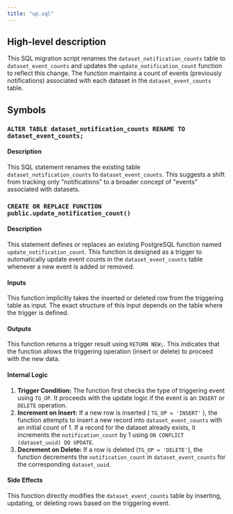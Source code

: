 ```yaml
---
title: "up.sql"
---
```


## High-level description
This SQL migration script renames the `dataset_notification_counts` table to `dataset_event_counts` and updates the `update_notification_count` function to reflect this change. The function maintains a count of events (previously notifications) associated with each dataset in the `dataset_event_counts` table.

## Symbols

### `ALTER TABLE dataset_notification_counts RENAME TO dataset_event_counts;`
#### Description
This SQL statement renames the existing table `dataset_notification_counts` to `dataset_event_counts`. This suggests a shift from tracking only "notifications" to a broader concept of "events" associated with datasets.

### `CREATE OR REPLACE FUNCTION public.update_notification_count()`
#### Description
This statement defines or replaces an existing PostgreSQL function named `update_notification_count`. This function is designed as a trigger to automatically update event counts in the `dataset_event_counts` table whenever a new event is added or removed.

#### Inputs
This function implicitly takes the inserted or deleted row from the triggering table as input. The exact structure of this input depends on the table where the trigger is defined.

#### Outputs
This function returns a trigger result using `RETURN NEW;`. This indicates that the function allows the triggering operation (insert or delete) to proceed with the new data.

#### Internal Logic
1. **Trigger Condition:** The function first checks the type of triggering event using `TG_OP`. It proceeds with the update logic if the event is an `INSERT` or `DELETE` operation.
2. **Increment on Insert:** If a new row is inserted ( `TG_OP = 'INSERT'` ), the function attempts to insert a new record into `dataset_event_counts` with an initial count of 1. If a record for the dataset already exists, it increments the `notification_count` by 1 using `ON CONFLICT (dataset_uuid) DO UPDATE`.
3. **Decrement on Delete:** If a row is deleted (`TG_OP = 'DELETE'`), the function decrements the `notification_count` in `dataset_event_counts` for the corresponding `dataset_uuid`.

#### Side Effects
This function directly modifies the `dataset_event_counts` table by inserting, updating, or deleting rows based on the triggering event.
